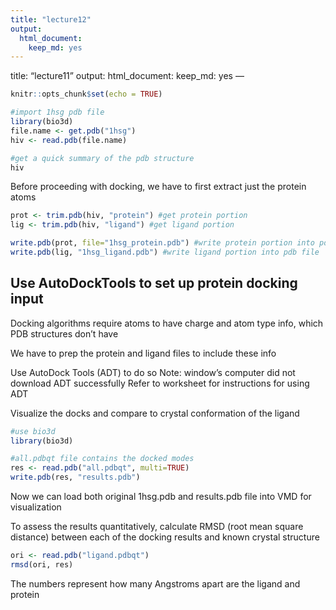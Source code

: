 ```yaml
---
title: "lecture12"
output: 
  html_document: 
    keep_md: yes
---
```

title: "lecture11"
output: 
  html_document: 
    keep_md: yes
---

```r
knitr::opts_chunk$set(echo = TRUE)
```

```r
#import 1hsg pdb file
library(bio3d)
file.name <- get.pdb("1hsg")
hiv <- read.pdb(file.name)
```

```r
#get a quick summary of the pdb structure
hiv
```

Before proceeding with docking, we have to first extract just the protein atoms
```r
prot <- trim.pdb(hiv, "protein") #get protein portion
lig <- trim.pdb(hiv, "ligand") #get ligand portion

write.pdb(prot, file="1hsg_protein.pdb") #write protein portion into pdb file
write.pdb(lig, "1hsg_ligand.pdb") #write ligand portion into pdb file
```


## Use AutoDockTools to set up protein docking input
Docking algorithms require atoms to have charge and atom type info, which PDB structures don't have

We have to prep the protein and ligand files to include these info

Use AutoDock Tools (ADT) to do so
Note: window's computer did not download ADT successfully
Refer to worksheet for instructions for using ADT

Visualize the docks and compare to crystal conformation of the ligand
```r
#use bio3d
library(bio3d)

#all.pdbqt file contains the docked modes
res <- read.pdb("all.pdbqt", multi=TRUE)
write.pdb(res, "results.pdb")
```
Now we can load both original 1hsg.pdb and results.pdb file into VMD for visualization

To assess the results quantitatively, calculate RMSD (root mean square distance) between each of the docking results and known crystal structure
```r
ori <- read.pdb("ligand.pdbqt")
rmsd(ori, res)
```
The numbers represent how many Angstroms apart are the ligand and protein







































